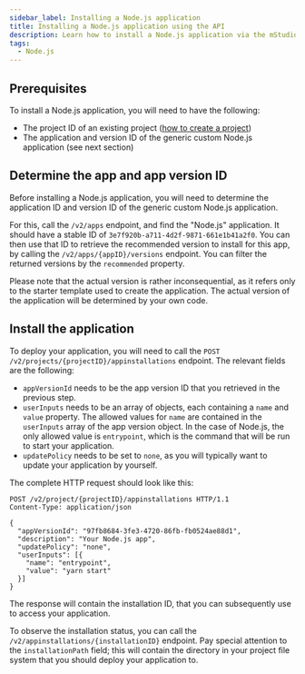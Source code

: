```yaml
---
sidebar_label: Installing a Node.js application
title: Installing a Node.js application using the API
description: Learn how to install a Node.js application via the mStudio API
tags:
  - Node.js
---
```


## Prerequisites

To install a Node.js application, you will need to have the following:

- The project ID of an existing project
  ([how to create a project](./create-project))
- The application and version ID of the generic custom Node.js application (see
  next section)

## Determine the app and app version ID

Before installing a Node.js application, you will need to determine the
application ID and version ID of the generic custom Node.js application.

For this, call the `/v2/apps` endpoint, and find the "Node.js" application. It
should have a stable ID of `3e7f920b-a711-4d2f-9871-661e1b41a2f0`. You can then
use that ID to retrieve the recommended version to install for this app, by
calling the `/v2/apps/{appID}/versions` endpoint. You can filter the returned
versions by the `recommended` property.

Please note that the actual version is rather inconsequential, as it refers only
to the starter template used to create the application. The actual version of
the application will be determined by your own code.

## Install the application

To deploy your application, you will need to call the
`POST /v2/projects/{projectID}/appinstallations` endpoint. The relevant fields
are the following:

- `appVersionId` needs to be the app version ID that you retrieved in the
  previous step.
- `userInputs` needs to be an array of objects, each containing a `name` and
  `value` property. The allowed values for `name` are contained in the
  `userInputs` array of the app version object. In the case of Node.js, the only
  allowed value is `entrypoint`, which is the command that will be run to start
  your application.
- `updatePolicy` needs to be set to `none`, as you will typically want to update
  your application by yourself.

The complete HTTP request should look like this:

```http request
POST /v2/project/{projectID}/appinstallations HTTP/1.1
Content-Type: application/json

{
  "appVersionId": "97fb8684-3fe3-4720-86fb-fb0524ae88d1",
  "description": "Your Node.js app",
  "updatePolicy": "none",
  "userInputs": [{
    "name": "entrypoint",
    "value": "yarn start"
  }]
}
```

The response will contain the installation ID, that you can subsequently use to
access your application.

To observe the installation status, you can call the
`/v2/appinstallations/{installationID}` endpoint. Pay special attention to the
`installationPath` field; this will contain the directory in your project file
system that you should deploy your application to.
